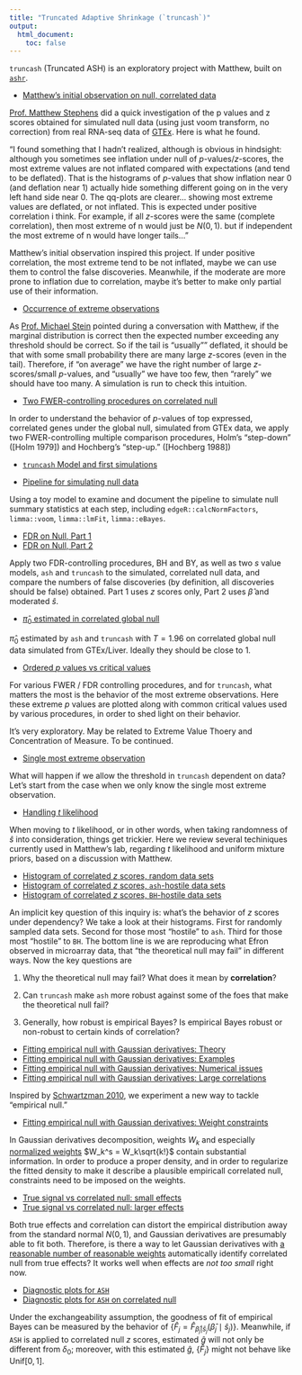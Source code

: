 ```yaml
---
title: "Truncated Adaptive Shrinkage (`truncash`)"
output:
  html_document:
    toc: false
---
```


`truncash` (Truncated ASH) is an exploratory project with Matthew, built on [`ashr`].

* [Matthew's initial observation on null, correlated data](voom_null.html)

[Prof. Matthew Stephens](http://stephenslab.uchicago.edu/) did a quick investigation of the p values and z scores obtained for simulated null data (using just voom transform, no correction) from real RNA-seq data of [GTEx](http://www.gtexportal.org/home/).  Here is what he found.

"I found something that I hadn’t realized, although is obvious in hindsight: although you sometimes see inflation under null of $p$-values/$z$-scores, the most extreme values are not inflated compared with expectations (and tend to be deflated). That is the histograms of $p$-values that show inflation near $0$ (and deflation near $1$) actually hide something different going on in the very left hand side near $0$.  The qq-plots are clearer… showing most extreme values are deflated, or not inflated.  This is expected under positive correlation i think.  For example, if all $z$-scores were the same (complete correlation), then most extreme of n would just be $N(0,1)$. but if independent the most extreme of n would have longer tails..."

Matthew's initial observation inspired this project.  If under positive correlation, the most extreme tend to be not inflated, maybe we can use them to control the false discoveries.  Meanwhile, if the moderate are more prone to inflation due to correlation, maybe it's better to make only partial use of their information.

* [Occurrence of extreme observations](ExtremeOccurrence.html)

As [Prof. Michael Stein](https://galton.uchicago.edu/~stein/) pointed during a conversation with Matthew, if the marginal distribution is correct then the expected number exceeding any threshold should be correct.  So if the tail is "usually"" deflated, it should be that with some small probability there are many large $z$-scores (even in the tail).  Therefore, if "on average" we have the right number of large $z$-scores/small $p$-values, and "usually" we have too few, then "rarely" we should have too many.  A simulation is run to check this intuition.

* [Two FWER-controlling procedures on correlated null](StepDown.html)

In order to understand the behavior of $p$-values of top expressed, correlated genes under the global null, simulated from GTEx data, we apply two FWER-controlling multiple comparison procedures, Holm's "step-down" ([Holm 1979]) and Hochberg's "step-up." ([Hochberg 1988])

* [`truncash` Model and first simulations](truncash.html)

* [Pipeline for simulating null data](nullpipeline.html)

Using a toy model to examine and document the pipeline to simulate null summary statistics at each step, including `edgeR::calcNormFactors`, `limma::voom`, `limma::lmFit`, `limma::eBayes`.

* [FDR on Null, Part 1](FDR_Null.html)
* [FDR on Null, Part 2](FDR_null_betahat.html)

Apply two FDR-controlling procedures, BH and BY, as well as two $s$ value models, `ash` and `truncash` to the simulated, correlated null data, and compare the numbers of false discoveries (by definition, all discoveries should be false) obtained.  Part 1 uses $z$ scores only, Part 2 uses $\hat \beta$ and moderated $\hat s$.

* [$\hat\pi_0$ estimated in correlated global null](pihat0_null.html)

$\hat\pi_0$ estimated by `ash` and `truncash` with $T = 1.96$ on correlated global null data simulated from GTEx/Liver.  Ideally they should be close to $1$.

* [Ordered $p$ values vs critical values](cutoff_null.html)

For various FWER / FDR controlling procedures, and for `truncash`, what matters the most is the behavior of the most extreme observations.  Here these extreme $p$ values are plotted along with common critical values used by various procedures, in order to shed light on their behavior.

It's very exploratory.  May be related to Extreme Value Thoery and Concentration of Measure.  To be continued.

* [Single most extreme observation](SingleExtOb.html)

What will happen if we allow the threshold in `truncash` dependent on data?  Let's start from the case when we only know the single most extreme observation.


* [Handling $t$ likelihood](t-likelihood.html)

When moving to $t$ likelihood, or in other words, when taking randomness of $\hat s$ into consideration, things get trickier.  Here we review several techiniques currently used in Matthew's lab, regarding $t$ likelihood and uniform mixture priors, based on a discussion with Matthew.

* [Histogram of correlated $z$ scores, random data sets](correlated_z.html)
* [Histogram of correlated $z$ scores, `ash`-hostile data sets](correlated_z_2.html)
* [Histogram of correlated $z$ scores, `BH`-hostile data sets](correlated_z_3.html)

An implicit key question of this inquiry is: what's the behavior of $z$ scores under dependency?  We take a look at their histograms.  First for randomly sampled data sets.  Second for those most "hostile" to `ash`.  Third for those most "hostile" to `BH`.  The bottom line is we are reproducing what Efron observed in microarray data, that "the theoretical null may fail" in different ways.  Now the key questions are

1. Why the theoretical null may fail?  What does it mean by **correlation**?

2. Can `truncash` make `ash` more robust against some of the foes that make the theoretical null fail?

3. Generally, how robust is empirical Bayes? Is empirical Bayes robust or non-robust to certain kinds of correlation?

* [Fitting empirical null with Gaussian derivatives: Theory](gaussian_derivatives.html)
* [Fitting empirical null with Gaussian derivatives: Examples](gaussian_derivatives_2.html)
* [Fitting empirical null with Gaussian derivatives: Numerical issues](gaussian_derivatives_3.html)
* [Fitting empirical null with Gaussian derivatives: Large correlations](gaussian_derivatives_4.html)

Inspired by [Schwartzman 2010](http://amstat.tandfonline.com/doi/abs/10.1198/jasa.2010.tm10237), we experiment a new way to tackle "empirical null."

* [Fitting empirical null with Gaussian derivatives: Weight constraints](gaussian_derivatives_5.html)

In Gaussian derivatives decomposition, weights $W_k$ and especially [normalized weights](gaussian_derivatives_5.html#numerical_issues) $W_k^s = W_k\sqrt{k!}$ contain substantial information. In order to produce a proper density, and in order to regularize the fitted density to make it describe a plausible empiricall correlated null, constraints need to be imposed on the weights.

* [True signal vs correlated null: small effects](alternative.html)
* [True signal vs correlated null: larger effects](alternative2.html)

Both true effects and correlation can distort the empirical distribution away from the standard normal $N(0, 1)$, and Gaussian derivatives are presumably able to fit both.  Therefore, is there a way to let Gaussian derivatives with [a reasonable number of reasonable weights](gaussian_derivatives_5.html#weight_constraints) automatically identify correlated null from true effects?  It works well when effects are *not too small* right now.

* [Diagnostic plots for `ASH`](diagnostic_plot.html)
* [Diagnostic plots for `ASH` on correlated null](diagnostic_correlated_z.html)

Under the exchangeability assumption, the goodness of fit of empirical Bayes can be measured by the behavior of $\left\{\hat F_j = \hat F_{\hat\beta_j | \hat s_j}\left(\hat\beta_j\mid\hat s_j\right)\right\}$.  Meanwhile, if `ASH` is applied to correlated null $z$ scores, estimated $\hat g$ will not only be different from $\delta_0$; moreover, with this estimated $\hat g$, $\left\{\hat F_j\right\}$ might not behave like $\text{Unif}\left[0, 1\right]$.

[`ashr`]: https://github.com/stephens999/ashr

<!-- The goal of this new template is to simplify the setup and maintenance of a research website. -->
<!-- Specifically, -->

<!-- *  Easier to build and extend the website using the new tools in the [rmarkdown][] package and [latest RStudio release][rstudio] -->
<!-- *  Easier to deploy the website with Git and GitHub by only using one branch -->

<!-- [rmarkdown]: http://rmarkdown.rstudio.com/rmarkdown_websites.htm -->
<!-- [rstudio]: https://www.rstudio.com/products/rstudio/download/preview/ -->
